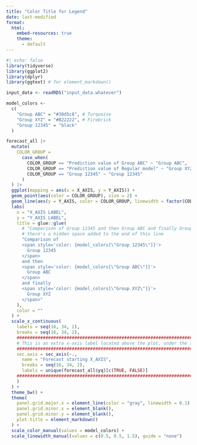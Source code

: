```yaml
---
title: "Color Title for Legend"
date: last-modified
format:
  html:
    embed-resources: true
    theme:
      - default
---
```


```r
#| echo: false
library(tidyverse)
library(ggplot2)
library(dplyr)
library(ggtext) # for element_markdown()

input_data <- readRDS("input_data.whatever")

model_colors <-
  c(
    "Group ABC" = "#30d5c8", # Turquoise
    "Group XYZ" = "#B22222", # Firebrick
    "Group 12345" = "black"
  )

forecast_all |>
  mutate(
    COLOR_GROUP =
      case_when(
        COLOR_GROUP == "Prediction value of Group ABC" ~ "Group ABC",
        COLOR_GROUP == "Prediction value of Regular model" ~ "Group XYZ",
        COLOR_GROUP == "Group 12345" ~ "Group 12345"
      )
  ) |>
  ggplot(mapping = aes(x = X_AXIS, y = Y_AXIS)) +
  geom_point(aes(color = COLOR_GROUP), size = 2) +
  geom_line(aes(y = Y_AXIS, color = COLOR_GROUP, linewidth = factor(COLOR_GROUP))) +
  labs(
    x = "X_AXIS LABEL",
    y = "Y_AXIS LABEL",
    title = glue::glue(
      # "Comparison of Group 12345 and then Group ABC and finally Group XYZ"
      # there's a hidden space added to the end of this line
      "Comparison of 
      <span style='color: {model_colors[\"Group 12345\"]}'> 
        Group 12345
      </span>
      and then 
      <span style='color: {model_colors[\"Group ABC\"]}'> 
        Group ABC
      </span>
      and finally 
      <span style='color: {model_colors[\"Group XYZ\"]}'> 
        Group XYZ
      </span>"
    ),
    color = ""
  ) +
  scale_x_continuous(
    labels = seq(16, 34, 2),
    breaks = seq(16, 34, 2),
    #########################################################################
    # This is an extra x-axis label located above the plot, under the title #
    #########################################################################
    sec.axis = sec_axis(~.,
      name = "Forecast starting X_AXIS",
      breaks = seq(16, 34, 2),
      labels = unique(forecast_all$yq)[c(TRUE, FALSE)]
    #########################################################################
    )
  ) +
  theme_bw() +
  theme(
    panel.grid.major.x = element_line(color = "gray", linewidth = 0.1),
    panel.grid.minor.x = element_blank(),
    panel.grid.minor.y = element_blank(),
    plot.title = element_markdown()
  ) +
  scale_color_manual(values = model_colors) +
  scale_linewidth_manual(values = c(0.5, 0.5, 1.5), guide = "none")
```
